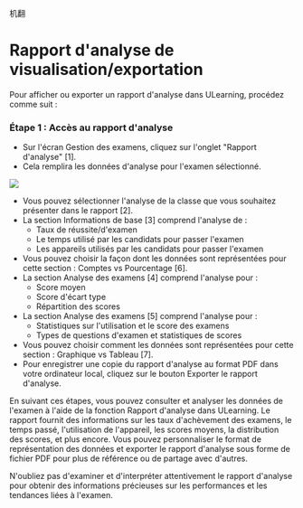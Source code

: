机翻
# Rapport d'analyse de visualisation/exportation 
 
 Pour afficher ou exporter un rapport d'analyse dans ULearning, procédez comme suit : 
 
 ### Étape 1 : Accès au rapport d'analyse 

 - Sur l'écran Gestion des examens, cliquez sur l'onglet "Rapport d'analyse" [1]. 
 - Cela remplira les données d'analyse pour l'examen sélectionné. 
 
 ![]( /img/utest/teacher/analysis01.png) 
 
 - Vous pouvez sélectionner l'analyse de la classe que vous souhaitez présenter dans le rapport [2]. 
 - La section Informations de base [3] comprend l'analyse de : 
     - Taux de réussite/d'examen 
     - Le temps utilisé par les candidats pour passer l'examen 
     - Les appareils utilisés par les candidats pour passer l'examen 
 - Vous pouvez choisir la façon dont les données sont représentées pour cette section : Comptes vs Pourcentage [6]. 
 - La section Analyse des examens [4] comprend l'analyse pour : 
     - Score moyen 
     - Score d'écart type 
     - Répartition des scores 
 - La section Analyse des examens [5] comprend l'analyse pour : 
     - Statistiques sur l'utilisation et le score des examens 
     - Types de questions d'examen et statistiques de scores 
 - Vous pouvez choisir comment les données sont représentées pour cette section : Graphique vs Tableau [7]. 
 - Pour enregistrer une copie du rapport d'analyse au format PDF dans votre ordinateur local, cliquez sur le bouton Exporter le rapport d'analyse. 
 
 En suivant ces étapes, vous pouvez consulter et analyser les données de l'examen à l'aide de la fonction Rapport d'analyse dans ULearning. Le rapport fournit des informations sur les taux d'achèvement des examens, le temps passé, l'utilisation de l'appareil, les scores moyens, la distribution des scores, et plus encore. Vous pouvez personnaliser le format de représentation des données et exporter le rapport d'analyse sous forme de fichier PDF pour plus de référence ou de partage avec d'autres. 
 
 N'oubliez pas d'examiner et d'interpréter attentivement le rapport d'analyse pour obtenir des informations précieuses sur les performances et les tendances liées à l'examen.
